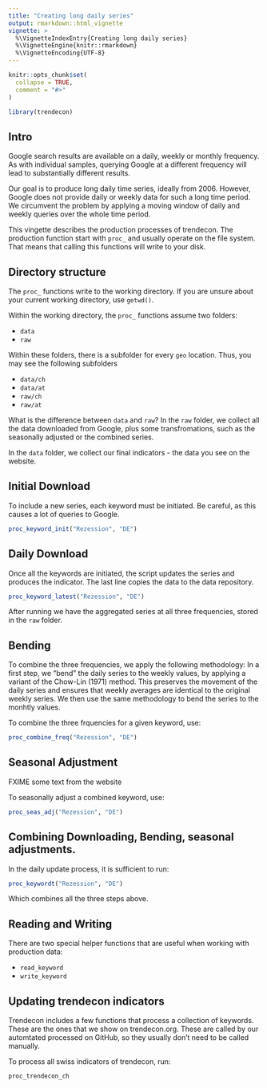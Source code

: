 ```yaml
---
title: "Creating long daily series"
output: rmarkdown::html_vignette
vignette: >
  %\VignetteIndexEntry{Creating long daily series}
  %\VignetteEngine{knitr::rmarkdown}
  %\VignetteEncoding{UTF-8}
---
```


```r
knitr::opts_chunk$set(
  collapse = TRUE,
  comment = "#>"
)
```

```r
library(trendecon)
```


## Intro

Google search results are available on a daily, weekly or monthly frequency. As with individual samples, querying Google at a different frequency will lead to substantially different results.

Our goal is to produce long daily time series, ideally from 2006. However, Google does not provide daily or weekly data for such a long time period. We circumvent the problem by applying a moving window of daily and weekly queries over the whole time period.

This vingette describes the production processes of trendecon. The production function start with `proc_` and usually operate on the file system. That means that calling this functions will write to your disk.


## Directory structure

The `proc_` functions write to the working directory. If you are unsure about your current working directory, use `getwd()`.

Within the working directory, the `proc_` functions assume two folders:

- `data`
- `raw`

Within these folders, there is a subfolder for every `geo` location.
Thus, you may see the following subfolders

- `data/ch`
- `data/at`
- `raw/ch`
- `raw/at`

What is the difference between `data` and `raw`? In the `raw` folder, we collect all the data downloaded from Google, plus some transfromations, such as the seasonally adjusted or the combined series.

In the `data` folder, we collect our final indicators - the data you see on the website.


## Initial Download

To include a new series, each keyword must be initiated. Be careful, as this causes a lot of queries to Google.

```r
proc_keyword_init("Rezession", "DE")
```


## Daily Download

Once all the keywords are initiated, the script updates the series and produces the indicator. The last line copies the data to the data repository.


```r
proc_keyword_latest("Rezession", "DE")
```

After running we have the aggregated series at all three frequencies, stored in the `raw` folder.

## Bending

To combine the three frequencies, we apply the following methodology: In a first step, we "bend" the daily series to the weekly values, by applying a variant of the Chow-Lin (1971) method. This preserves the movement of the daily series and ensures that weekly averages are identical to the original weekly series. We then use the same methodology to bend the series to the monhtly values.

To combine the three frquencies for a given keyword, use:

```r
proc_combine_freq("Rezession", "DE")
```

## Seasonal Adjustment

FXIME some text from the website

To seasonally adjust a combined keyword, use:

```r
proc_seas_adj("Rezession", "DE")
```


## Combining Downloading, Bending, seasonal adjustments.

In the daily update process, it is sufficient to run:

```r
proc_keywordt("Rezession", "DE")
```

Which combines all the three steps above.



## Reading and Writing

There are two special helper functions that are useful when working with production data:

- `read_keyword`
- `write_keyword`


## Updating trendecon indicators

Trendecon includes a few functions that process a collection of keywords.
These are the ones that we show on trendecon.org. These are called by our automtated processed on GitHub, so they usually don't need to be called manually.

To process all swiss indicators of trendecon, run:

```r
proc_trendecon_ch
```







